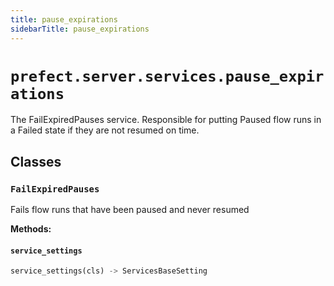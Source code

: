 ```yaml
---
title: pause_expirations
sidebarTitle: pause_expirations
---
```


# `prefect.server.services.pause_expirations`



The FailExpiredPauses service. Responsible for putting Paused flow runs in a Failed state if they are not resumed on time.


## Classes

### `FailExpiredPauses` <sup><a href="https://github.com/PrefectHQ/prefect/blob/main/src/prefect/server/services/pause_expirations.py#L23" target="_blank"><Icon icon="github" size="14" /></a></sup>


Fails flow runs that have been paused and never resumed


**Methods:**

#### `service_settings` <sup><a href="https://github.com/PrefectHQ/prefect/blob/main/src/prefect/server/services/pause_expirations.py#L29" target="_blank"><Icon icon="github" size="14" /></a></sup>

```python
service_settings(cls) -> ServicesBaseSetting
```

